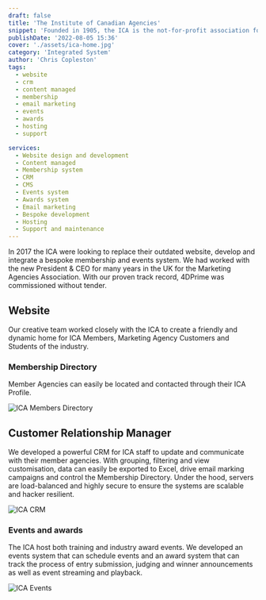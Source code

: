 ```yaml
---
draft: false
title: 'The Institute of Canadian Agencies'
snippet: 'Founded in 1905, the ICA is the not-for-profit association for Canadian advertising, marketing, media, and public relations agencies'
publishDate: '2022-08-05 15:36'
cover: './assets/ica-home.jpg'
category: 'Integrated System'
author: 'Chris Copleston'
tags:
  - website
  - crm
  - content managed
  - membership
  - email marketing
  - events
  - awards
  - hosting
  - support

services:
  - Website design and development
  - Content managed
  - Membership system
  - CRM
  - CMS
  - Events system
  - Awards system
  - Email marketing
  - Bespoke development
  - Hosting
  - Support and maintenance
---
```


In 2017 the ICA were looking to replace their outdated website, develop and integrate a bespoke membership and events system. We had worked with the new President & CEO for many years in the UK for the Marketing Agencies Association. With our proven track record, 4DPrime was commissioned without tender.

## Website

Our creative team worked closely with the ICA to create a friendly and dynamic home for ICA Members, Marketing Agency Customers and Students of the industry.

### Membership Directory

Member Agencies can easily be located and contacted through their ICA Profile.

![ICA Members Directory](./assets/ica-members.jpg)

## Customer Relationship Manager

We developed a powerful CRM for ICA staff to update and communicate with their member agencies. With grouping, filtering and view customisation, data can easily be exported to Excel, drive email marking campaigns and control the Membership Directory. Under the hood, servers are load-balanced and highly secure to ensure the systems are scalable and hacker resilient.

![ICA CRM](./assets/ica-crm.jpg)

### Events and awards

The ICA host both training and industry award events. We developed an events system that can schedule events and an award system that can track the process of entry submission, judging and winner announcements as well as event streaming and playback.

![ICA Events](./assets/ica-events.png)
